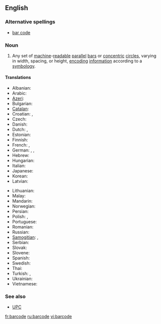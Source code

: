 ==English==
{{wikipedia|bar code}}

===Alternative spellings===
* [[bar code]]

===Noun===
{{en-noun}}

# Any set of [[machine]]-[[readable]] [[parallel]] [[bar]]s or [[concentric]] [[circle]]s, varying in width, spacing, or height, [[encoding]] [[information]] according to a [[symbology]].

====Translations====
{{trans-top|set of machine-readable parallel bars}}
* Albanian: {{t|sq|barkodi|xs=Albanian}}
* Arabic: {{t|ar|شفرة خيطية|sc=Arab}}
* [[Azeri]]: {{t|az|barkod|xs=Azeri}}
* Bulgarian: {{t|bg|баркод|sc=Cyrl}}
* [[Catalan]]: {{t|ca|codi de barres}}
* Croatian: {{t|hr|crtični kôd}}, {{t|hr|barkôd}}
* Czech: {{t|cs|čárový kód}}
* Danish: {{t|da|stregkode}}
* Dutch: {{t|nl|streepjescode|f}}, {{t-|nl|barcode|f}}
* Estonian: {{t|et|vöötkood}}
* Finnish: {{t+|fi|viivakoodi}}
* French: {{t+|fr|code-barres|m}}, {{t|fr|code à barres|m}}
* German: {{t|de|Strichcode|m}}, {{t|de|Balkencode|m}}, {{t|de|Barcode|m}}
* Hebrew: {{t|he|ברקוד|sc=Hebr}}
* Hungarian: {{t|hu|vonalkód}}
* Italian: {{t-|it|codice a barre|m}}
* Japanese: {{t|ja|バーコード|sc=Jpan}}
* Korean: {{t|ko|바코드|sc=Hang}}
* Latvian: {{t|lv|svītrkods|xs=Latvian}}
{{trans-mid}}
* Lithuanian: {{t|lt|brūkšninis kodas|xs=Lithuanian}}
* Malay: {{t|ms|kod bar|xs=Malay}}
* Mandarin: {{t|cmn|条形码|sc=Hani|xs=Mandarin}}
* Norwegian: {{t|no|strekkode}}
* Persian: {{t|fa|بارکد|sc=fa-Arab|xs=Persian}}
* Polish: {{t|pl|kod kreskowy}}, {{t|pl|kod paskowy}}
* Portuguese: {{t|pt|código de barras|m}}
* Romanian: {{t|ro|cod de bare}}
* Russian: {{t-|ru|штрихкод|m|sc=Cyrl}}
* [[Samogitian]]: {{tø|bat-smg|barkods|xs=Samogitian}}, {{tø|bat-smg|brokšnėnės kods|xs=Samogitian}}
* Serbian: {{t|sr|бар код|sc=Cyrl}}
* Slovak: {{t|sk|čiarový kód}}
* Slovene: {{t|sl|črtna koda}}
* Spanish: {{t|es|código de barras|m}}
* Swedish: {{t|sv|streckkod|c}}
* Thai: {{t|th|บารโคด|xs=Thai}}
* Turkish: {{t|tr|barkod}}, {{t|tr|bar kod}}
* Ukrainian: {{t|uk|штрих-кодування|sc=Cyrl|xs=Ukrainian}}
* Vietnamese: {{t|vi|mã vạch|xs=Vietnamese}}
{{trans-bottom}}

===See also===
* [[UPC]]

[[fr:barcode]]
[[ru:barcode]]
[[vi:barcode]]